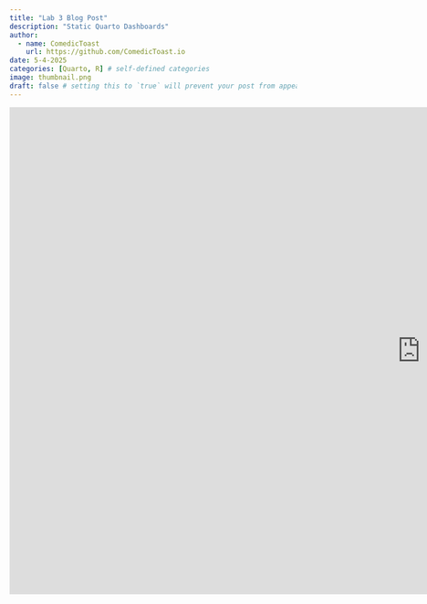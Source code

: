 ```yaml
---
title: "Lab 3 Blog Post"
description: "Static Quarto Dashboards"
author:
  - name: ComedicToast
    url: https://github.com/ComedicToast.io
date: 5-4-2025
categories: [Quarto, R] # self-defined categories
image: thumbnail.png
draft: false # setting this to `true` will prevent your post from appearing on your listing page until you're ready!
---
```


<center>

<iframe src="https://comedictoast.github.io/lab-3/lab-3.html#trust-in-scientists" frameborder="0" width="1440" height="853" allowfullscreen="true" mozallowfullscreen="true" webkitallowfullscreen="true">

</iframe>

</center>


